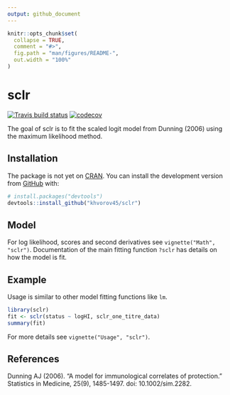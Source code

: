 ```yaml
---
output: github_document
---
```


<!-- README.md is generated from README.Rmd. Please edit that file -->

```r
knitr::opts_chunk$set(
  collapse = TRUE,
  comment = "#>",
  fig.path = "man/figures/README-",
  out.width = "100%"
)
```

# sclr

<!-- badges: start -->
[![Travis build status](https://travis-ci.org/khvorov45/sclr.svg?branch=master)](https://travis-ci.org/khvorov45/sclr)
[![codecov](https://codecov.io/gh/khvorov45/sclr/branch/master/graph/badge.svg)](https://codecov.io/gh/khvorov45/sclr)
<!-- badges: end -->

The goal of sclr is to fit the scaled logit model from Dunning (2006) using the
maximum likelihood method.

## Installation

The package is not yet on [CRAN](https://CRAN.R-project.org). You can install the development version from [GitHub](https://github.com/) with:

``` r
# install.packages("devtools")
devtools::install_github("khvorov45/sclr")
```

## Model

For log likelihood, scores and second derivatives see `vignette("Math", "sclr")`.
Documentation of the main fitting function `?sclr` has details on how the model is fit.

## Example

Usage is similar to other model fitting functions like `lm`.

```r
library(sclr)
fit <- sclr(status ~ logHI, sclr_one_titre_data)
summary(fit)
```

For more details see `vignette("Usage", "sclr")`.

## References

Dunning AJ (2006). “A model for immunological correlates of protection.” Statistics in Medicine, 25(9), 1485-1497. doi: 10.1002/sim.2282.

